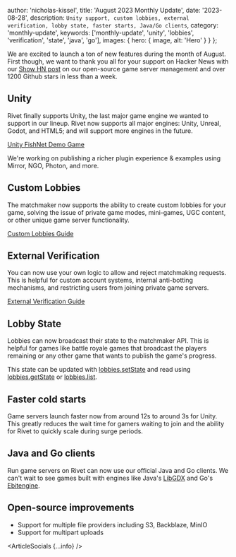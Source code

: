 
  author: 'nicholas-kissel',
  title: 'August 2023 Monthly Update',
  date: '2023-08-28',
  description: `Unity support, custom lobbies, external verification, lobby state, faster starts, Java/Go clients`,
  category: 'monthly-update',
  keywords: ['monthly-update', 'unity', 'lobbies', 'verification', 'state', 'java', 'go'],
  images: {
    hero: {
      image,
      alt: 'Hero'
    }
  }
};

We are excited to launch a ton of new features during the month of August. First though, we want to thank you all for your support on Hacker News with our [Show HN post](https://github.com/rivet-gg/rivet) on our open-source game server management and over 1200 Github stars in less than a week.

## Unity

Rivet finally supports Unity, the last major game engine we wanted to support in our lineup. Rivet now supports all major engines: Unity, Unreal, Godot, and HTML5; and will support more engines in the future.

[Unity FishNet Demo Game](https://github.com/rivet-gg/example-tanks-unity-fishnet)

We're working on publishing a richer plugin experience & examples using Mirror, NGO, Photon, and more.

## Custom Lobbies

The matchmaker now supports the ability to create custom lobbies for your game, solving the issue of private game modes, mini-games, UGC content, or other unique game server functionality.

[Custom Lobbies Guide](/docs/matchmaker/guides/custom-games)

## External Verification

You can now use your own logic to allow and reject matchmaking requests. This is helpful for custom account systems, internal anti-botting mechanisms, and restricting users from joining private game servers.

[External Verification Guide](/docs/matchmaker/guides/anti-botting#custom-external-verification)

## Lobby State

Lobbies can now broadcast their state to the matchmaker API. This is helpful for games like battle royale games that broadcast the players remaining or any other game that wants to publish the game's progress.

This state can be updated with [lobbies.setState](/docs/matchmaker/api/lobbies/set-state) and read using [lobbies.getState](/docs/matchmaker/api/lobbies/get-state) or [lobbies.list](/docs/matchmaker/api/lobbies/list).

## Faster cold starts

Game servers launch faster now from around 12s to around 3s for Unity. This greatly reduces the wait time for gamers waiting to join and the ability for Rivet to quickly scale during surge periods.

## Java and Go clients

Run game servers on Rivet can now use our official Java and Go clients. We can't wait to see games built with engines like Java's [LibGDX](https://libgdx.com/) and Go's [Ebitengine](https://ebitengine.org/).

## Open-source improvements

- Support for multiple file providers including S3, Backblaze, MinIO
- Support for multipart uploads

<ArticleSocials {...info} />

